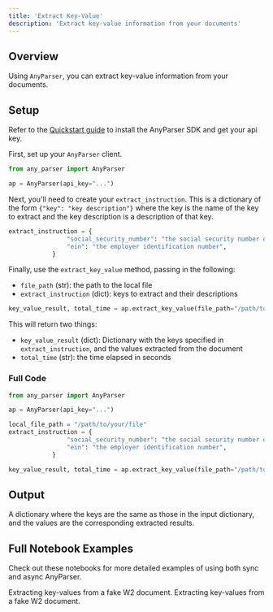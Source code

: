 ```yaml
---
title: 'Extract Key-Value'
description: 'Extract key-value information from your documents'
---
```


## Overview
Using `AnyParser`, you can extract key-value information from your documents.

## Setup
Refer to the [Quickstart guide](/quickstart/#setup) to install the AnyParser SDK and get your api key.

First, set up your `AnyParser` client.

```python anyparser_extract_key_value.py
from any_parser import AnyParser

ap = AnyParser(api_key="...")
```

Next, you'll need to create your `extract_instruction`. This is a dictionary of the form `{"key": "key description"}` where the key is the name of the key to extract and the key description is a description of that key.
```python anyparser_extract_key_value.py
extract_instruction = {
                "social_security_number": "the social security number of the employee",
                "ein": "the employer identification number",
            }
```
Finally, use the `extract_key_value` method, passing in the following:
- `file_path` (str): the path to the local file
- `extract_instruction` (dict): keys to extract and their descriptions

```python anyparser_extract_key_value.py
key_value_result, total_time = ap.extract_key_value(file_path="/path/to/your/file", extract_instruction)
```

This will return two things:
- `key_value_result` (dict): Dictionary with the keys specified in `extract_instruction`, and the values extracted from the document
- `total_time` (str): the time elapsed in seconds

### Full Code
```python anyparser_extract_key_value.py
from any_parser import AnyParser

ap = AnyParser(api_key="...")

local_file_path = "/path/to/your/file"
extract_instruction = {
                "social_security_number": "the social security number of the employee",
                "ein": "the employer identification number",
            }

key_value_result, total_time = ap.extract_key_value(file_path="/path/to/your/file", extract_instruction)
```

## Output

A dictionary where the keys are the same as those in the input dictionary, and the values are the corresponding extracted results.

## Full Notebook Examples

Check out these notebooks for more detailed examples of using both sync and async AnyParser.

<CardGroup cols={2}>
  <Card
    title="AnyParser Sync Extract Key Value Example"
    icon="bolt-lightning"
    href="https://github.com/CambioML/any-parser/blob/main/examples/extract_key_value_pdf.ipynb"
  >
    Extracting key-values from a fake W2 document.
  </Card>
  <Card
    title="AnyParser Async Extract Key Value Example"
    icon="rotate"
    href="https://github.com/CambioML/any-parser/blob/main/examples/async_extract_key_value_pdf.ipynb"
  >
    Extracting key-values from a fake W2 document.
  </Card>
</CardGroup>

